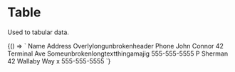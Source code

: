 
<Meta
  title='Elements/Table'
/>

# Table

Used to tabular data.

<Canvas>
  <Story
    name='Table'
  >
    {() => `
      <v-table>
        <v-thead>
          <v-th>Name</v-th>
          <v-th>Address</v-th>
          <v-th>Overlylongunbrokenheader</v-th>
          <v-th>Phone</v-th>
        </v-thead>
        <v-tbody>
          <v-tr>
            <v-td>John Connor</v-td>
            <v-td>42 Terminal Ave</v-td>
            <v-td>Someunbrokenlongtextthingamajig</v-td>
            <v-td>555-555-5555</v-td>
          </v-tr>
          <v-tr>
            <v-td>P Sherman</v-td>
            <v-td>42 Wallaby Way</v-td>
            <v-td>x</v-td>
            <v-td>555-555-5555</v-td>
          </v-tr>
        </v-tbody>
      </v-table>
    `}
  </Story>
</Canvas>
